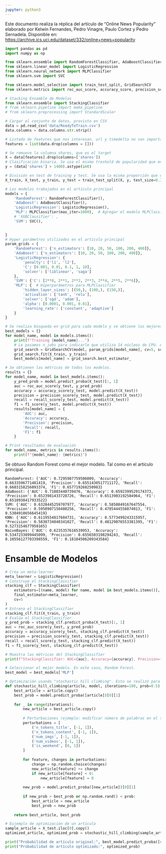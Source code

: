 ```yaml
---
jupyter: python3
---
```


Este documento realiza la réplica del artículo de "Online News Popularity" elaborado por Kelwin Fernandes, Pedro Vinagre, Paulo Cortez y Pedro Sernadela. Disponible en: <https://archive.ics.uci.edu/dataset/332/online+news+popularity>

```python
import pandas as pd
import numpy as np

from sklearn.ensemble import RandomForestClassifier, AdaBoostClassifier
from sklearn.linear_model import LogisticRegression
from sklearn.neural_network import MLPClassifier
from sklearn.svm import SVC

from sklearn.model_selection import train_test_split, GridSearchCV
from sklearn.metrics import roc_auc_score, accuracy_score, precision_score, recall_score, f1_score, roc_curve

# Stacking Ensamble de Modelos
from sklearn.ensemble import StackingClassifier
# from sklearn.pipeline import make_pipeline
# from sklearn.preprocessing import StandardScaler
```

```python
# Cargar el conjunto de datos, provisto en CSV
data = pd.read_csv('data/ReadyToTrain.csv')
data.columns = data.columns.str.strip()
```

```python
# Listado de features que nos interesan. url y timedelta no son importantes
features = list(data.drop(columns = []))
```

```python
# Se remueve la columna shares, que es el target
X = data[features].drop(columns=['shares'])
# Clasificación binaria. Se usa el mismo treshold de popularidad que en artículo principal (1400)
y = (data['shares'] > 1400).astype(int)  

# División en test de training y test. Se usa la misma proporción que en el artículo principal
X_train, X_test, y_train, y_test = train_test_split(X, y, test_size=0.3, random_state=42)
```

```python
# Los modelos trabajados en el artículo principal
models = {
    'RandomForest': RandomForestClassifier(),
    'AdaBoost': AdaBoostClassifier(),
    'LogisticRegression': LogisticRegression(),
    'MLP': MLPClassifier(max_iter=1000),  # Agregar el modelo MLPClassifier
    # 'XGBClassifier': ,
    'SVM': SVC(),
    

}
# Hyper parámetros utilizados en el artículo principal
param_grids = {
    'RandomForest': {'n_estimators': [10, 20, 50, 100, 200, 400]},
    'AdaBoost': {'n_estimators': [10, 20, 50, 100, 200, 400]},
    'LogisticRegression': {
        'penalty': ['l1', 'l2'],
        'C': [0.001, 0.01, 0.1, 1, 10],
        'solver': ['liblinear', 'saga']
    },
    'SVM': {'C': [2**0, 2**1, 2**2, 2**3, 2**4, 2**5, 2**6]},
    'MLP': {  # Hiperparámetros para MLPClassifier
        'hidden_layer_sizes': [(50,), (100,), (150,)],
        'activation': ['tanh', 'relu'],
        'solver': ['sgd', 'adam'],
        'alpha': [0.0001, 0.001, 0.01],
        'learning_rate': ['constant', 'adaptive']
    }
}
```

```python
# Se realiza búsqueda en grid para cada modelo y se obtiene los mejores estimadores de cada búsqueda.
best_models = {}
for model_name, model in models.items():
    print(f"Training {model_name}...")
    # Le pasamos n_jobs para indicarle que utiliza 14 núcleos de CPU. Así se obtiene resultados más rápido
    grid_search = GridSearchCV(model, param_grids[model_name], cv=5, scoring='roc_auc', n_jobs=16, verbose=3) 
    grid_search.fit(X_train, y_train)
    best_models[model_name] = grid_search.best_estimator_
```


```python
# Se obtienen las métricas de todos los modelos.
results = {}
for model_name, model in best_models.items():
    y_pred_prob = model.predict_proba(X_test)[:, 1]
    auc = roc_auc_score(y_test, y_pred_prob)
    accuracy = accuracy_score(y_test, model.predict(X_test))
    precision = precision_score(y_test, model.predict(X_test))
    recall = recall_score(y_test, model.predict(X_test))
    f1 = f1_score(y_test, model.predict(X_test))
    results[model_name] = {
        'AUC': auc,
        'Accuracy': accuracy,
        'Precision': precision,
        'Recall': recall,
        'F1': f1
    }

# Print resultados de evaluación
for model_name, metrics in results.items():
    print(f"{model_name}: {metrics}")
```

Se obtuvo Random Forest como el mejor modelo. Tal como en el artículo principal.

```
RandomForest: {'AUC': 0.7295987759506009, 'Accuracy': 0.6633596771481419, 'Precision': 0.6551430517711172, 'Recall': 0.6603158256093374, 'F1': 0.657719268250983}
AdaBoost: {'AUC': 0.71803440739476, 'Accuracy': 0.6592399529174373, 'Precision': 0.6523981433728726, 'Recall': 0.6513903192584964, 'F1': 0.6518938417933522}
SVM: {'AUC': 0.6328445259707977, 'Accuracy': 0.5850849167647554, 'Precision': 0.5950907150480256, 'Recall': 0.4785444558874013, 'F1': 0.5304918656645419}
KNN: {'AUC': 0.6119554817684731, 'Accuracy': 0.5773499243315957, 'Precision': 0.5830734040341027, 'Recall': 0.48129076553381395, 'F1': 0.5273154677950165}
NaiveBayes: {'AUC': 0.6235357616539953, 'Accuracy': 0.5347233899445099, 'Precision': 0.6556503198294243, 'Recall': 0.10556127703398559, 'F1': 0.18184506209343584}
```

# Ensamble de Modelos
```python
# Crea un meta-learner
meta_learner = LogisticRegression()
# Construye el StackingClassifier
stacking_clf = StackingClassifier(
    estimators=[(name, model) for name, model in best_models.items()],
    final_estimator=meta_learner,
    cv=5
)
# Entrena el StackingClassifier
stacking_clf.fit(X_train, y_train)
# Evalúa el StackingClassifier
y_pred_prob = stacking_clf.predict_proba(X_test)[:, 1]
auc = roc_auc_score(y_test, y_pred_prob)
accuracy = accuracy_score(y_test, stacking_clf.predict(X_test))
precision = precision_score(y_test, stacking_clf.predict(X_test))
recall = recall_score(y_test, stacking_clf.predict(X_test))
f1 = f1_score(y_test, stacking_clf.predict(X_test))

# Muestra las métricas del StackingClassifier
print(f"StackingClassifier: AUC={auc}, Accuracy={accuracy}, Precision={precision}, Recall={recall}, F1={f1}")
```

```python
# Seleccionar el mejor modelo. En este caso, Random Forest.
best_model = best_models['MLP']
```

```python
# Optimización usando "stochastic hill climbing". Esto se realizó para el modelo de random forest en el artículo.
def stochastic_hill_climbing(article, model, iterations=100, prob=0.5):
    best_article = article.copy()
    best_prob = model.predict_proba([article])[0][1]
    
    for _ in range(iterations):
        new_article = best_article.copy()
        
        # Perturbaciones (ejemplo: modificar número de palabras en el título y contenido, número de imágenes o videos)
        perturbations = [
            ('n_tokens_title', [-1, 1]),
            ('n_tokens_content', [-1, 1]),
            ('num_imgs', [-1, 1]),
            ('num_videos', [-1, 1]),
            ('is_weekend', [0, 1])
        ]
        
        for feature, changes in perturbations:
            change = np.random.choice(changes)
            new_article[feature] += change
            if new_article[feature] < 0:
                new_article[feature] = 0
        
        new_prob = model.predict_proba([new_article])[0][1]
        
        if new_prob > best_prob or np.random.rand() < prob:
            best_article = new_article
            best_prob = new_prob
    
    return best_article, best_prob

# Eujemplo de optimización de un artículo
sample_article = X_test.iloc[0].copy()
optimized_article, optimized_prob = stochastic_hill_climbing(sample_article, best_model)

print("Probabilidad de artículo original:", best_model.predict_proba([sample_article])[0][1])
print("Probabilidad de artículo optimizado:", optimized_prob)
```